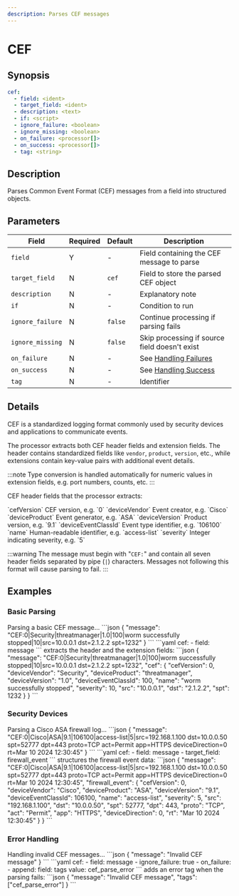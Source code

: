 ```yaml
---
description: Parses CEF messages
---
```


# CEF

## Synopsis

```yaml {2}
cef:
  - field: <ident>
  - target_field: <ident>
  - description: <text>
  - if: <script>
  - ignore_failure: <boolean>
  - ignore_missing: <boolean>
  - on_failure: <processor[]>
  - on_success: <processor[]>
  - tag: <string>
```

## Description

Parses Common Event Format (CEF) messages from a field into structured objects.

## Parameters

|Field|Required|Default|Description|
|---|---|---|---|
|`field`|Y|-|Field containing the CEF message to parse|
|`target_field`|N|`cef`|Field to store the parsed CEF object|
|`description`|N|-|Explanatory note|
|`if`|N|-|Condition to run|
|`ignore_failure`|N|`false`|Continue processing if parsing fails|
|`ignore_missing`|N|`false`|Skip processing if source field doesn't exist|
|`on_failure`|N|-|See [Handling Failures](../handling-failures.mdx)|
|`on_success`|N|-|See [Handling Success](../handling-success.mdx)|
|`tag`|N|-|Identifier|

## Details

CEF is a standardized logging format commonly used by security devices and applications to communicate events.

The processor extracts both CEF header fields and extension fields. The header contains standardized fields like `vendor`, `product`, `version`, etc., while extensions contain key-value pairs with additional event details.

:::note
Type conversion is handled automatically for numeric values in extension fields, e.g. port numbers, counts, etc.
:::

CEF header fields that the processor extracts:

<TermTable>
  <TermCol>`cefVersion`</TermCol>
  <DefCol>CEF version, e.g. `0`</DefCol>
  <TermCol>`deviceVendor`</TermCol>
  <DefCol>Event creator, e.g. `Cisco`</DefCol>
  <TermCol>`deviceProduct`</TermCol>
  <DefCol>Event generator, e.g. `ASA`</DefCol>
  <TermCol>`deviceVersion`</TermCol>
  <DefCol>Product version, e.g. `9.1`</DefCol>
  <TermCol>`deviceEventClassId`</TermCol>
  <DefCol>Event type identifier, e.g. `106100`</DefCol>
  <TermCol>`name`</TermCol>
  <DefCol>Human-readable identifier, e.g. `access-list`</DefCol>
  <TermCol>`severity`</TermCol>
  <DefCol>Integer indicating severity, e.g. `5`</DefCol>
</TermTable>

:::warning
The message must begin with "`CEF:`" and contain all seven header fields separated by pipe (`|`) characters. Messages not following this format will cause parsing to fail.
:::

## Examples

### Basic Parsing

<ExampleGrid>
  <CommentCol>
    Parsing a basic CEF message...
  </CommentCol>
  <CodeCol>
    ```json
    {
      "message": "CEF:0|Security|threatmanager|1.0|100|worm successfully stopped|10|src=10.0.0.1 dst=2.1.2.2 spt=1232"
    }
    ```
    ```yaml
    cef:
      - field: message
    ```
  </CodeCol>
  <CommentCol>
    extracts the header and the extension fields:
  </CommentCol>
  <CodeCol>
    ```json
    {
      "message": "CEF:0|Security|threatmanager|1.0|100|worm successfully stopped|10|src=10.0.0.1 dst=2.1.2.2 spt=1232",
      "cef": {
        "cefVersion": 0,
        "deviceVendor": "Security",
        "deviceProduct": "threatmanager",
        "deviceVersion": "1.0",
        "deviceEventClassId": 100,
        "name": "worm successfully stopped",
        "severity": 10,
        "src": "10.0.0.1",
        "dst": "2.1.2.2",
        "spt": 1232
      }
    }
    ```
  </CodeCol>
</ExampleGrid>

### Security Devices

<ExampleGrid>
  <CommentCol>
    Parsing a Cisco ASA firewall log...
  </CommentCol>
  <CodeCol>
    ```json
    {
      "message": "CEF:0|Cisco|ASA|9.1|106100|access-list|5|src=192.168.1.100 dst=10.0.0.50 spt=52777 dpt=443 proto=TCP act=Permit app=HTTPS deviceDirection=0 rt=Mar 10 2024 12:30:45"
    }
    ```
    ```yaml
    cef:
      - field: message
      - target_field: firewall_event
    ```
  </CodeCol>
  <CommentCol>
    structures the firewall event data:
  </CommentCol>
  <CodeCol>
    ```json
    {
      "message": "CEF:0|Cisco|ASA|9.1|106100|access-list|5|src=192.168.1.100 dst=10.0.0.50 spt=52777 dpt=443 proto=TCP act=Permit app=HTTPS deviceDirection=0 rt=Mar 10 2024 12:30:45",
      "firewall_event": {
        "cefVersion": 0,
        "deviceVendor": "Cisco",
        "deviceProduct": "ASA",
        "deviceVersion": "9.1",
        "deviceEventClassId": 106100,
        "name": "access-list",
        "severity": 5,
        "src": "192.168.1.100",
        "dst": "10.0.0.50",
        "spt": 52777,
        "dpt": 443,
        "proto": "TCP",
        "act": "Permit",
        "app": "HTTPS",
        "deviceDirection": 0,
        "rt": "Mar 10 2024 12:30:45"
      }
    }
    ```
  </CodeCol>
</ExampleGrid>

### Error Handling

<ExampleGrid>
  <CommentCol>
    Handling invalid CEF messages...
  </CommentCol>
  <CodeCol>
    ```json
    {
      "message": "Invalid CEF message"
    }
    ```
    ```yaml
    cef:
      - field: message
      - ignore_failure: true
      - on_failure:
          - append:
              field: tags
              value: cef_parse_error
    ```
  </CodeCol>
  <CommentCol>
    adds an error tag when the parsing fails:
  </CommentCol>
  <CodeCol>
    ```json
    {
      "message": "Invalid CEF message",
      "tags": ["cef_parse_error"]
    }
    ```
  </CodeCol>
</ExampleGrid>
